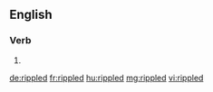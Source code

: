 ==English==

===Verb===
{{head|en|verb form}}

# {{en-past of|ripple}}

[[de:rippled]]
[[fr:rippled]]
[[hu:rippled]]
[[mg:rippled]]
[[vi:rippled]]